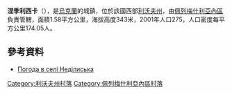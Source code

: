 {{coord|49|37|32|N|24|29|32|E|scale:100000|display=title}}

'''涅季利西卡'''（{{lang-uk|Неділиська}}），是[[烏克蘭|烏克蘭]]的城鎮，位於該國西部[[利沃夫州|利沃夫州]]，由[[佩列梅什利亞內區|佩列梅什利亞內區]]負責管轄，面積1.58平方公里，海拔高度343米，2001年人口275，人口密度每平方公里174.05人。

==參考資料==
* [http://weather.in.ua/ua/l'vovskaja/16700 Погода в селі Неділиська] {{Wayback|url=http://weather.in.ua/ua/l%27vovskaja/16700 |date=20210124091243 }}

[[Category:利沃夫州村落|Category:利沃夫州村落]]
[[Category:佩列梅什利亞內區村落|Category:佩列梅什利亞內區村落]]


{{Lviv-geo-stub}}